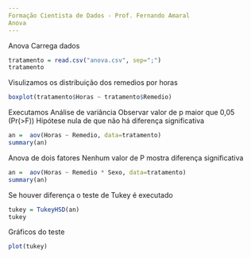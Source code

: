 ```yaml
---
Formação Cientista de Dados - Prof. Fernando Amaral
Anova
---
```

Anova
Carrega dados
```r
tratamento = read.csv("anova.csv", sep=";")
tratamento
```
Visulizamos os distribuição dos remedios por horas
```r
boxplot(tratamento$Horas ~ tratamento$Remedio)
```
Executamos Análise de variância
Observar valor de p maior que 0,05 (Pr(>F))
Hipótese nula de que não há diferença significativa
```r
an =  aov(Horas ~ Remedio, data=tratamento)
summary(an)
```
Anova de dois fatores
Nenhum valor de P mostra diferença significativa
```r
an =  aov(Horas ~ Remedio * Sexo, data=tratamento)
summary(an)
```
Se houver diferença o teste de Tukey é executado
```r
tukey = TukeyHSD(an)
tukey
```
Gráficos do teste

```r
plot(tukey)
```

